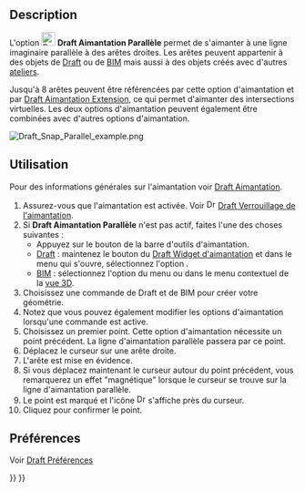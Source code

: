 <languages/>

{{Docnav/fr
|[[Draft_Snap_Extension/fr|Aimantation Extension]]
|[[Draft_Snap_Special/fr|Aimantation Spécial]]
|[[Draft_Workbench/fr|Atelier Draft]]
|IconL=Draft_Snap_Extension.svg
|IconR=Draft_Snap_Special.svg
|IconC=Workbench_Draft.svg
}}

{{GuiCommand/fr
|Name=Draft Snap Parallel
|Name/fr=Draft Aimantation Parallèle
|MenuLocation=Aimantation → Aimanter à la parallèle 
|Workbenches=[[Draft_Workbench/fr|Draft]], [[BIM_Workbench/fr|BIM]]
|SeeAlso=[[Draft_Snap/fr|Draft Aimantation]], [[Draft_Snap_Lock/fr|Draft Verrouiller l'aimantation]]
}}

== Description ==

L'option [[Image:Draft_Snap_Parallel.svg|24px]] '''Draft Aimantation Parallèle''' permet de s'aimanter à une ligne imaginaire parallèle à des arêtes droites. Les arêtes peuvent appartenir à des objets de [[Draft_Workbench/fr|Draft]] ou de [[BIM_Workbench/fr|BIM]] mais aussi à des objets créés avec d'autres [[Workbenches/fr|ateliers]].

Jusqu'à 8 arêtes peuvent être référencées par cette option d'aimantation et par [[Draft_Snap_Extension/fr|Draft Aimantation Extension]], ce qui permet d'aimanter des intersections virtuelles. Les deux options d'aimantation peuvent également être combinées avec d'autres options d'aimantation.

[[Image:Draft_Snap_Parallel_example.png]]
{{Caption|Aimantation du deuxième point d'une ligne à une ligne invisible parallèle à une arête}}

<span id="Usage"></span>
== Utilisation ==

Pour des informations générales sur l'aimantation voir [[Draft_Snap/fr|Draft Aimantation]].

# Assurez-vous que l'aimantation est activée. Voir [[Image:Draft_Snap_Lock.svg|16px]] [[Draft_Snap_Lock/fr|Draft Verrouillage de l'aimantation]].
# Si '''Draft Aimantation Parallèle''' n'est pas actif, faites l'une des choses suivantes :
#* Appuyez sur le bouton {{Button|[[Image:Draft_Snap_Parallel.svg|16px]] [[Draft_Snap_Parallel/fr|Aimanter à la parallèle ]]}} de la barre d'outils d'aimantation.
#* [[Draft_Workbench/fr|Draft]] : maintenez le bouton {{Button|[[Image:Draft_Snap_Lock.svg|x16px]][[Image:Toolbar_flyout_arrow.svg|x16px]]}} du [[Draft_snap_widget/fr|Draft Widget d'aimantation]] et dans le menu qui s'ouvre, sélectionnez l'option {{MenuCommand|[[Image:Draft_Snap_Parallel.svg|16px]] Aimanter à la parallèle}}.
#* [[BIM_Workbench/fr|BIM]] : sélectionnez l'option {{MenuCommand|Aimantation → [[Image:Draft_Snap_Parallel.svg|16px]] Aimanter à la parallèle}} du menu ou dans le menu contextuel de la [[3D_view/fr|vue 3D]].
# Choisissez une commande de Draft et de BIM pour créer votre géométrie.
# Notez que vous pouvez également modifier les options d'aimantation lorsqu'une commande est active.
# Choisissez un premier point. Cette option d'aimantation nécessite un point précédent. La ligne d'aimantation parallèle passera par ce point.
# Déplacez le curseur sur une arête droite.
# L'arête est mise en évidence.
# Si vous déplacez maintenant le curseur autour du point précédent, vous remarquerez un effet "magnétique" lorsque le curseur se trouve sur la ligne d'aimantation parallèle.
# Le point est marqué et l'icône [[Image:Draft_Snap_Parallel.svg|16px]] s'affiche près du curseur.
# Cliquez pour confirmer le point.

<span id="Preferences"></span>
== Préférences ==

Voir [[Draft_Snap/fr#Pr.C3.A9f.C3.A9rences|Draft Préférences]]


{{Docnav/fr
|[[Draft_Snap_Extension/fr|Aimantation Extension]]
|[[Draft_Snap_Special/fr|Aimantation Spécial]]
|[[Draft_Workbench/fr|Atelier Draft]]
|IconL=Draft_Snap_Extension.svg
|IconR=Draft_Snap_Special.svg
|IconC=Workbench_Draft.svg
}}

{{Draft Tools navi{{#translation:}}}}
{{Userdocnavi{{#translation:}}}}